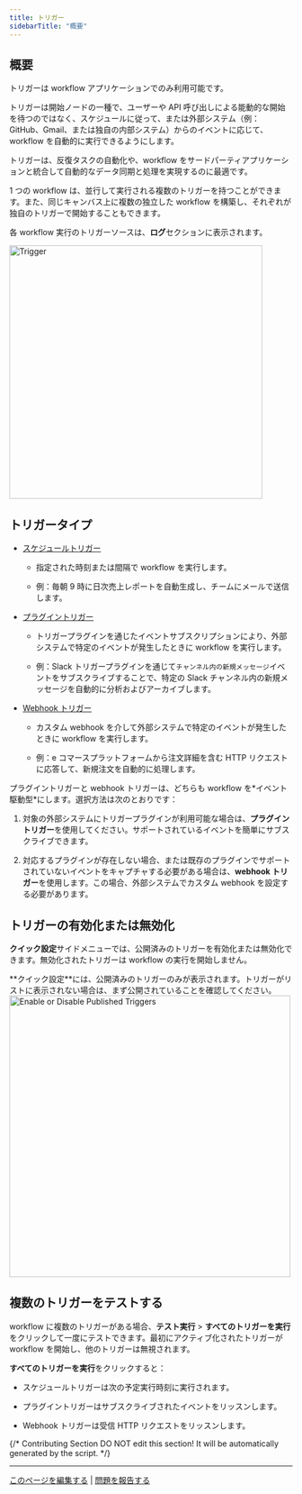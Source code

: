 ```yaml
---
title: トリガー
sidebarTitle: "概要"
---
```


## 概要

<Info>
  トリガーは workflow アプリケーションでのみ利用可能です。 
</Info>

トリガーは開始ノードの一種で、ユーザーや API 呼び出しによる能動的な開始を待つのではなく、スケジュールに従って、または外部システム（例：GitHub、Gmail、または独自の内部システム）からのイベントに応じて、workflow を自動的に実行できるようにします。

トリガーは、反復タスクの自動化や、workflow をサードパーティアプリケーションと統合して自動的なデータ同期と処理を実現するのに最適です。

1 つの workflow は、並行して実行される複数のトリガーを持つことができます。また、同じキャンバス上に複数の独立した workflow を構築し、それぞれが独自のトリガーで開始することもできます。

各 workflow 実行のトリガーソースは、**ログ**セクションに表示されます。

<img src="/images/trigger.png" alt="Trigger" width="450" />

## トリガータイプ

- [スケジュールトリガー](/ja-jp/guides/workflow/node/schedule-trigger)

  - 指定された時刻または間隔で workflow を実行します。

  - 例：毎朝 9 時に日次売上レポートを自動生成し、チームにメールで送信します。

- [プラグイントリガー](/ja-jp/guides/workflow/node/plugin-trigger)

  - トリガープラグインを通じたイベントサブスクリプションにより、外部システムで特定のイベントが発生したときに workflow を実行します。

  - 例：Slack トリガープラグインを通じて`チャンネル内の新規メッセージ`イベントをサブスクライブすることで、特定の Slack チャンネル内の新規メッセージを自動的に分析およびアーカイブします。

- [Webhook トリガー](/ja-jp/guides/workflow/node/webhook-trigger)

  - カスタム webhook を介して外部システムで特定のイベントが発生したときに workflow を実行します。
  
  - 例：e コマースプラットフォームから注文詳細を含む HTTP リクエストに応答して、新規注文を自動的に処理します。

<Tip>
  プラグイントリガーと webhook トリガーは、どちらも workflow を*イベント駆動型*にします。選択方法は次のとおりです：

  1. 対象の外部システムにトリガープラグインが利用可能な場合は、**プラグイントリガー**を使用してください。サポートされているイベントを簡単にサブスクライブできます。

  2. 対応するプラグインが存在しない場合、または既存のプラグインでサポートされていないイベントをキャプチャする必要がある場合は、**webhook トリガー**を使用します。この場合、外部システムでカスタム webhook を設定する必要があります。
</Tip>

## トリガーの有効化または無効化

**クイック設定**サイドメニューでは、公開済みのトリガーを有効化または無効化できます。無効化されたトリガーは workflow の実行を開始しません。

<Info>
  **クイック設定**には、公開済みのトリガーのみが表示されます。トリガーがリストに表示されない場合は、まず公開されていることを確認してください。
</Info>

<img src="/images/enable_disable_added_trigger.png" alt="Enable or Disable Published Triggers" width="500" />

## 複数のトリガーをテストする

workflow に複数のトリガーがある場合、**テスト実行** > **すべてのトリガーを実行**をクリックして一度にテストできます。最初にアクティブ化されたトリガーが workflow を開始し、他のトリガーは無視されます。

**すべてのトリガーを実行**をクリックすると：

- スケジュールトリガーは次の予定実行時刻に実行されます。

- プラグイントリガーはサブスクライブされたイベントをリッスンします。

- Webhook トリガーは受信 HTTP リクエストをリッスンします。

{/*
Contributing Section
DO NOT edit this section!
It will be automatically generated by the script.
*/}

---

[このページを編集する](https://github.com/langgenius/dify-docs/edit/main/ja-jp/guides/workflow/node/trigger.mdx) | [問題を報告する](https://github.com/langgenius/dify-docs/issues/new?template=docs.yml)

